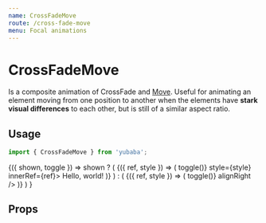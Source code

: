 ```yaml
---
name: CrossFadeMove
route: /cross-fade-move
menu: Focal animations
---
```



# CrossFadeMove

Is a composite animation of CrossFade and [Move](/move).
Useful for animating an element moving from one position to another when the elements have **stark visual differences** to each other, but is still of a similar aspect ratio.

## Usage

```js
import { CrossFadeMove } from 'yubaba';
```

<Playground>
  <Common.Toggler>
    {({ shown, toggle }) =>
      shown ? (
        <Baba name="cross-fade-move" key="1">
          <CrossFadeMove>
            {({ ref, style }) => (
              <Styled.Box onClick={() => toggle()} style={style} innerRef={ref}>
                Hello, world!
              </Styled.Box>
            )}
          </CrossFadeMove>
        </Baba>
      ) : (
        <Baba name="cross-fade-move" key="2">
          <CrossFadeMove>
            {({ ref, style }) => (
              <Styled.Box style={style} innerRef={ref} onClick={() => toggle()} alignRight />
            )}
          </CrossFadeMove>
        </Baba>
      )
    }
  </Common.Toggler>
</Playground>

## Props

<PropsTable of={CrossFadeMove} />
